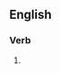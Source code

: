 ==English==

===Verb===
{{head|en|verb form}}

# {{present participle of|outperform|lang=en|nocat=1}}